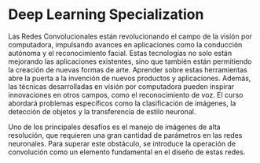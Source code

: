 # Deep Learning Specialization
Las Redes Convolucionales están revolucionando el campo de la visión por computadora, impulsando avances en aplicaciones como la conducción autónoma y el reconocimiento facial. Estas tecnologías no solo están mejorando las aplicaciones existentes, sino que también están permitiendo la creación de nuevas formas de arte. Aprender sobre estas herramientas abre la puerta a la invención de nuevos productos y aplicaciones. Además, las técnicas desarrolladas en visión por computadora pueden inspirar innovaciones en otros campos, como el reconocimiento de voz. El curso abordará problemas específicos como la clasificación de imágenes, la detección de objetos y la transferencia de estilo neuronal. 

Uno de los principales desafíos es el manejo de imágenes de alta resolución, que requieren una gran cantidad de parámetros en las redes neuronales. Para superar este obstáculo, se introduce la operación de convolución como un elemento fundamental en el diseño de estas redes.